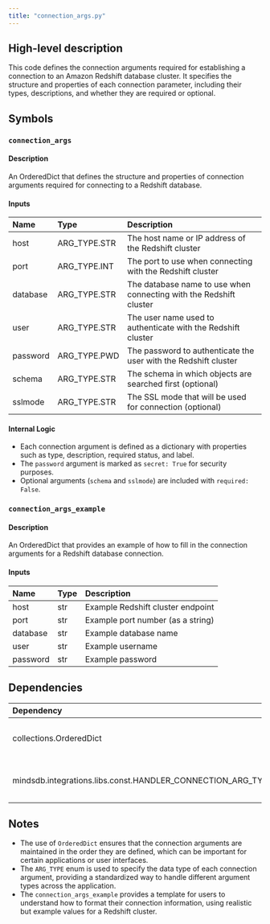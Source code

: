 ```yaml
---
title: "connection_args.py"
---
```


## High-level description
This code defines the connection arguments required for establishing a connection to an Amazon Redshift database cluster. It specifies the structure and properties of each connection parameter, including their types, descriptions, and whether they are required or optional.

## Symbols

### `connection_args`
#### Description
An OrderedDict that defines the structure and properties of connection arguments required for connecting to a Redshift database.

#### Inputs
| Name | Type | Description |
|:-----|:-----|:------------|
| host | ARG_TYPE.STR | The host name or IP address of the Redshift cluster |
| port | ARG_TYPE.INT | The port to use when connecting with the Redshift cluster |
| database | ARG_TYPE.STR | The database name to use when connecting with the Redshift cluster |
| user | ARG_TYPE.STR | The user name used to authenticate with the Redshift cluster |
| password | ARG_TYPE.PWD | The password to authenticate the user with the Redshift cluster |
| schema | ARG_TYPE.STR | The schema in which objects are searched first (optional) |
| sslmode | ARG_TYPE.STR | The SSL mode that will be used for connection (optional) |

#### Internal Logic
- Each connection argument is defined as a dictionary with properties such as type, description, required status, and label.
- The `password` argument is marked as `secret: True` for security purposes.
- Optional arguments (`schema` and `sslmode`) are included with `required: False`.

### `connection_args_example`
#### Description
An OrderedDict that provides an example of how to fill in the connection arguments for a Redshift database connection.

#### Inputs
| Name | Type | Description |
|:-----|:-----|:------------|
| host | str | Example Redshift cluster endpoint |
| port | str | Example port number (as a string) |
| database | str | Example database name |
| user | str | Example username |
| password | str | Example password |

## Dependencies
| Dependency | Purpose |
|:-----------|:--------|
| collections.OrderedDict | Used to create ordered dictionaries for `connection_args` and `connection_args_example` |
| mindsdb.integrations.libs.const.HANDLER_CONNECTION_ARG_TYPE | Imported as ARG_TYPE, used to specify the type of each connection argument |

## Notes
- The use of `OrderedDict` ensures that the connection arguments are maintained in the order they are defined, which can be important for certain applications or user interfaces.
- The `ARG_TYPE` enum is used to specify the data type of each connection argument, providing a standardized way to handle different argument types across the application.
- The `connection_args_example` provides a template for users to understand how to format their connection information, using realistic but example values for a Redshift cluster.